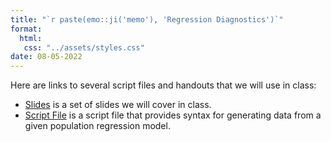 ```yaml
---
title: "`r paste(emo::ji('memo'), 'Regression Diagnostics')`"
format:
  html:
   css: "../assets/styles.css"
date: 08-05-2022
---
```



Here are links to several script files and handouts that we will use in class:

- [Slides](../files/07-regression-diagnostics.pdf) is a set of slides we will cover in class.
- [Script File](../../scripts/07-regression-diagnostics.R) is a script file that provides syntax for generating data from a given population regression model.






